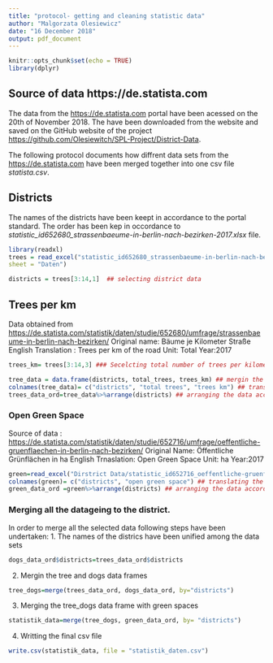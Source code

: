```yaml
---
title: "protocol- getting and cleaning statistic data"
author: "Malgorzata Olesiewicz"
date: "16 December 2018"
output: pdf_document
---
```


```r
knitr::opts_chunk$set(echo = TRUE)
library(dplyr)
```

## Source of data https://de.statista.com

The data from the <https://de.statista.com> portal have been acessed on the 20th of November 2018. The have been downloaded from the website and saved on the GitHub website of the project <https://github.com/Olesiewitch/SPL-Project/District-Data>. 

The following protocol documents how diffrent data sets from the <https://de.statista.com> have been merged together into one csv file *statista.csv*. 

## Districts 
The names of the districts have been keept in accordance to the portal standard. The order has been kep in occordance to *statistic_id652680_strassenbaeume-in-berlin-nach-bezirken-2017.xlsx* file.  

```r
library(readxl)
trees = read_excel("statistic_id652680_strassenbaeume-in-berlin-nach-bezirken-2017.xlsx", 
sheet = "Daten")
```

```r
districts = trees[3:14,1]  ## selecting district data
```

## Trees per km

Data obtained from 
<https://de.statista.com/statistik/daten/studie/652680/umfrage/strassenbaeume-in-berlin-nach-bezirken/> 
Original name: Bäume je Kilometer Straße
English Translation : Trees per km of the road
Unit: Total
Year:2017

```r
trees_km= trees[3:14,3] ### Secelcting total number of trees per kilometer of the road

tree_data = data.frame(districts, total_trees, trees_km) ## mergin the data from the tree data set
colnames(tree_data)= c("districts", "total trees", "trees km") ## translating the names of the columns
trees_data_ord=tree_data%>%arrange(districts) ## arranging the data according to the alfabetical order of the districs
```
### Open Green Space

Source of data : <https://de.statista.com/statistik/daten/studie/652716/umfrage/oeffentliche-gruenflaechen-in-berlin-nach-bezirken/>
Original Name: Öffentliche Grünflächen in ha
English Trnaslation: Open Green Space
Unit: ha
Year:2017

```r
green=read_excel("Dirstrict Data/statistic_id652716_oeffentliche-gruenflaechen-in-berlin-nach-bezirken-2017.xlsx", sheet = "Daten", range = "B5:C17")
colnames(green)= c("districts", "open green space") ## translating the names of the columns
green_data_ord =green%>%arrange(districts) ## arranging the data according to the alfabetical order of the districs
```

### Merging all the datageing to the district. 

In order to merge all the selected data following steps have been undertaken: 
1. The names of the districs have been unified among the data sets
```r
dogs_data_ord$districts=trees_data_ord$districts
```
2. Mergin the tree and dogs data frames
```r
tree_dogs=merge(trees_data_ord, dogs_data_ord, by="districts")
```
3. Merging the tree_dogs data frame with green spaces 
```r
statistik_data=merge(tree_dogs, green_data_ord, by= "districts")
```
4. Writting the final csv file
```r
write.csv(statistik_data, file = "statistik_daten.csv")
```